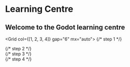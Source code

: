 <H1 textAlign="center" fontWeight="extrabold" maxW="700px" mx="auto" mb="2">
  Learning Centre
</H1>
<H2 fontWeight="normal" fontSize="xl|2xl" textAlign="center" mt="2" mb="0">
  Welcome to the Godot learning centre
</H2>

<Container position="relative" pb="100px">

<Grid col={[1, 2, 3, 4]} gap="6" mx="auto">
  {/* step 1 */}
  <Div>
    <Block src="doc-heading" heading="Start here" step="1" />
    <Block
      src="block-link"
      heading="Get Started"
      text="Choose which course you should learn, tell you difference among them."
      url="docs/getstarted"
      mx="0|0|auto"
    />
  </Div>
  {/* step 2 */}
  <Div>
    <Block src="doc-heading" heading="Beginner course" step="2" />
    <Grid col={[1]} >
      <Block
        src="block-link"
        heading="Learn the Basics"
        text="🔋 Quick through Python or Lua programming language structure and concepts."
        url="docs/pages"
        mb="4"
      />
      <Block
        src="block-link"
        heading="Dev 2DGame with Python"
        text="🐍 Learning game dev basics through Arcade library"
        url="docs/blog"
        mb="4"
      />
      <Block
        src="block-link"
        heading="Dev 2DGame with Lua"
        text="💖 Learning game dev basics through Love2D game engine"
        url="docs/video"
        mb="4"
      />
    </Grid>
  </Div>
  {/* step 3 */}
  <Div>
    <Block src="doc-heading" heading="Advanced course" step="3" />
    <Grid col={[1]}>
      <Block
        src="block-link"
        heading="Dev 2DGame with Godot"
        text="🤖 Learning how to develop game using Godot game engine"
        url="docs/theming"
        mb="4"
      />
    </Grid>
  </Div>
  {/* step 4 */}
  <Div>
    <Block src="doc-heading" heading="Professional Course" step="4" />
    <Grid col={[1]}>
      <Block
        src="block-link"
        heading="Game Design Patterns"
        text="Case by case learning common game design patterns."
        url="docs/components"
        mb="4"
      />
      <Block
        src="block-link"
        heading="CS50X tutoring at edX "
        text="Help you through the CS50X learning process with a good experience"
        url="docs/blocks"
        mb="4"
      />
      <Block
        src="block-link"
        heading="CS50G tutoring at edX"
        text="Help you through the CS50G learning process with a good experience"
        url="docs/navs"
        mb="4"
      />
    </Grid>
  </Div>
</Grid>

</Container>
